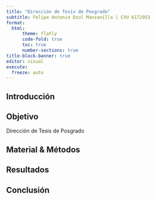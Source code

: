 ```yaml
---
title: "Dirección de Tesis de Posgrado"
subtitle: Felipe Antonio Dzul Manzanilla | CVU 6172953
format: 
  html:
      theme: flatly
      code-fold: true
      toc: true
      number-sections: true
title-block-banner: true
editor: visual
execute:
  freeze: auto
---
```


## Introducción

## Objetivo

Dirección de Tesis de Posgrado

## Material & Métodos


## Resultados

## Conclusión



